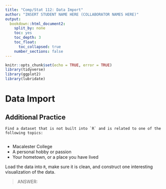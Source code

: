 ```yaml
---
title: "Comp/Stat 112: Data Import"
author: "INSERT STUDENT NAME HERE (COLLABORATOR NAMES HERE)"
output:
  bookdown::html_document2:
    split_by: none
    toc: yes
    toc_depth: 3
    toc_float:
      toc_collapsed: true
    number_sections: false
---
```


```r
knitr::opts_chunk$set(echo = TRUE, error = TRUE)
library(tidyverse)
library(ggplot2)
library(lubridate)
```

# Data Import

## Additional Practice

```exercise
Find a dataset that is not built into `R` and is related to one of the following topics:  
  
```

* Macalester College
* A personal hobby or passion
* Your hometown, or a place you have lived
  
Load the data into `R`, make sure it is clean, and construct one interesting visualization of the data.


> ANSWER:

```r

```